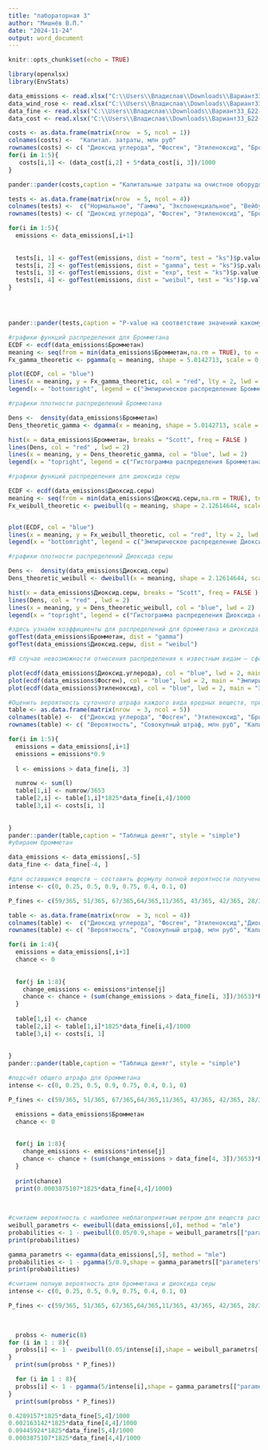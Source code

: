 ```yaml
---
title: "лабораторная 3"
author: "Мишнёв В.П."
date: "2024-11-24"
output: word_document
---
```


```r
knitr::opts_chunk$set(echo = TRUE)
```

```r
library(openxlsx)
library(EnvStats)

```

```r
data_emissions <- read.xlsx("C:\\Users\\Владислав\\Downloads\\Вариант33_Б22-901_Мишнев.xlsx", sheet = 1)
data_wind_rose <- read.xlsx("C:\\Users\\Владислав\\Downloads\\Вариант33_Б22-901_Мишнев.xlsx", sheet = 3)
data_fine <- read.xlsx("C:\\Users\\Владислав\\Downloads\\Вариант33_Б22-901_Мишнев.xlsx", sheet = 2)[,1:4]
data_cost <- read.xlsx("C:\\Users\\Владислав\\Downloads\\Вариант33_Б22-901_Мишнев.xlsx", sheet = 2)[, c(1, 5:6)]

```

```r
costs <- as.data.frame(matrix(nrow  = 5, ncol = 1))
colnames(costs) <-  "Капитал. затраты, млн руб"
rownames(costs) <- c( "Диоксид углерода", "Фосген", "Этиленоксид", "Бромметан", "Диоксид серы")
for(i in 1:5){
   costs[i,1] <- (data_cost[i,2] + 5*data_cost[i, 3])/1000
}

pander::pander(costs,caption = "Капитальные затраты на очистное оборудование", style = "simple")
```

```r
tests <- as.data.frame(matrix(nrow  = 5, ncol = 4))
colnames(tests) <-  c("Нормальное", "Гамма", "Экспоненциальное", "Вейбулл")
rownames(tests) <- c( "Диоксид углерода", "Фосген", "Этиленоксид", "Бромметан", "Диоксид серы")

for(i in 1:5){
  emissions <- data_emissions[,i+1]
 
  
  tests[i, 1] <- gofTest(emissions, dist = "norm", test = "ks")$p.value
  tests[i, 2] <- gofTest(emissions, dist = "gamma", test = "ks")$p.value
  tests[i, 3] <- gofTest(emissions, dist = "exp", test = "ks")$p.value
  tests[i, 4] <- gofTest(emissions, dist = "weibul", test = "ks")$p.value
}




pander::pander(tests,caption = "P-value на соответствие значений какому-либо из законов", style = "simple",  digits = 4)
```

```r
#графики функций распределения для Бромметана
ECDF <- ecdf(data_emissions$Бромметан)
meaning <- seq(from = min(data_emissions$Бромметан,na.rm = TRUE), to = max(data_emissions$Бромметан,na.rm = TRUE), length.out = length(data_emissions$Бромметан))
Fx_gamma_theoretic <- pgamma(q = meaning, shape = 5.0142713, scale = 0.4032362)

plot(ECDF, col = "blue")
lines(x = meaning, y = Fx_gamma_theoretic, col = "red", lty = 2, lwd = 2)
legend(x = "bottomright", legend = c("Эмпирическое распределение Бромметана", "Теоретическое гамма распределение"), col = c("blue", "red"), lty = c(1,2), lwd = 2)

#графики плотности распределений Бромметана

Dens <-  density(data_emissions$Бромметан)
Dens_theoretic_gamma <- dgamma(x = meaning, shape = 5.0142713, scale = 0.4032362)

hist(x = data_emissions$Бромметан, breaks = "Scott", freq = FALSE )
lines(Dens, col = "red" , lwd = 2)
lines(x = meaning, y = Dens_theoretic_gamma, col = "blue", lwd = 2)
legend(x = "topright", legend = c("Гистограмма распределения Бромметана", "Эмпирическая плотность распределение Бромметана", "Теоретическая плотность гамма распределение"),col = c("grey", "red", "blue"), lty = c(1, 1,2), lwd = 2, cex = 0.7)

#графики функций распределения для диоксида серы

ECDF <- ecdf(data_emissions$Диоксид.серы)
meaning <- seq(from = min(data_emissions$Диоксид.серы,na.rm = TRUE), to = max(data_emissions$Диоксид.серы,na.rm = TRUE), length.out = length(data_emissions$Диоксид.серы))
Fx_weibull_theoretic <- pweibull(q = meaning, shape = 2.12614644, scale = 0.06008531)


plot(ECDF, col = "blue")
lines(x = meaning, y = Fx_weibull_theoretic, col = "red", lty = 2, lwd = 2)
legend(x = "bottomright", legend = c("Эмпирическое распределение Диоксида серы", "Теоретическое распределение Вейбулла"), col = c("blue", "red"), lty = c(1,2), lwd = 2)

#графики плотности распределений Диоксида серы

Dens <-  density(data_emissions$Диоксид.серы)
Dens_theoretic_weibull <- dweibull(x = meaning, shape = 2.12614644, scale = 0.06008531)

hist(x = data_emissions$Диоксид.серы, breaks = "Scott", freq = FALSE )
lines(Dens, col = "red" , lwd = 2)
lines(x = meaning, y = Dens_theoretic_weibull, col = "blue", lwd = 2)
legend(x = "topright", legend = c("Гистограмма распределения Диоксида серы", "Эмпирическая плотность распределение Диоксида серы", "Теоретическая плотность распределения Вейбулла"), col = c("grey", "red", "blue"), lty = c(1, 1,2), lwd = 2, cex = 0.7)
```

```r
#здесь узнаём коэффициенты для распределений для бромметана и диоксида серы
gofTest(data_emissions$Бромметан, dist = "gamma")
gofTest(data_emissions$Диоксид.серы, dist = "weibul")
```

```r
#В случае невозможности отнесения распределения к известным видам — сформировать эмпирическую функцию распределения

plot(ecdf(data_emissions$Диоксид.углерода), col = "blue", lwd = 2, main = "Эмпирическая функция распределения Диоксида углерода")
plot(ecdf(data_emissions$Фосген), col = "blue", lwd = 2, main = "Эмпирическая функция распределения Фосгена")
plot(ecdf(data_emissions$Этиленоксид), col = "blue", lwd = 2, main = "Эмпирическая функция распределения Этиленоксида")


```

```r
#Оценить вероятность суточного штрафа каждого вида вредных веществ, при постоянном гипотетическом условии наиболее неблагоприятного ветра.
table <- as.data.frame(matrix(nrow  = 3, ncol = 5))
colnames(table) <-  c("Диоксид углерода", "Фосген", "Этиленоксид", "Бромметан", "Диоксид серы")
rownames(table) <- c( "Вероятность", "Совокупный штраф, млн руб", "Капитальные вложения, млн руб")

for(i in 1:5){
  emissions = data_emissions[,i+1]
  emissions = emissions*0.9
  
  l <- emissions > data_fine[i, 3]

  numrow <- sum(l)
  table[1,i] <- numrow/3653
  table[2,i] <- table[1,i]*1825*data_fine[i,4]/1000
  table[3,i] <- costs[i, 1]
  
  
}
pander::pander(table,caption = "Таблица деняг", style = "simple")
#убираем бромметан
```

```r
data_emissions <- data_emissions[,-5]
data_fine <- data_fine[-4, ]
```

```r
#для оставшихся веществ — составить формулу полной вероятности получения штрафа при условии разной интенсивности разных направлений ветров
intense <- c(0, 0.25, 0.5, 0.9, 0.75, 0.4, 0.1, 0)

P_fines <- c(59/365, 51/365, 67/365,64/365,11/365, 43/365, 42/365, 28/365)

table <- as.data.frame(matrix(nrow  = 3, ncol = 4))
colnames(table) <-  c("Диоксид углерода", "Фосген", "Этиленоксид","Диоксид серы")
rownames(table) <- c( "Вероятность", "Совокупный штраф, млн руб", "Капитальные вложения, млн руб")

for(i in 1:4){
  emissions = data_emissions[,i+1]
  chance <- 0
  
  
  for(j in 1:8){
    change_emissions <- emissions*intense[j]
    chance <- chance + (sum(change_emissions > data_fine[i, 3])/3653)*P_fines[j]
  }
  
  table[1,i] <- chance
  table[2,i] <- table[1,i]*1825*data_fine[i,4]/1000
  table[3,i] <- costs[i, 1]
  
  
}
pander::pander(table,caption = "Таблица деняг", style = "simple")

```

```r
#подсчёт общего штрафа для бромметана
intense <- c(0, 0.25, 0.5, 0.9, 0.75, 0.4, 0.1, 0)

P_fines <- c(59/365, 51/365, 67/365,64/365,11/365, 43/365, 42/365, 28/365)

  emissions = data_emissions$Бромметан
  chance <- 0
  
  
  for(j in 1:8){
    change_emissions <- emissions*intense[j]
    chance <- chance + (sum(change_emissions > data_fine[4, 3])/3653)*P_fines[j]
  }
  
  print(chance)
  print(0.0003875107*1825*data_fine[4,4]/1000)
  
  


```

```r
#считаем вероятность с наиболее неблагоприятным ветром для веществ распределённых по какому-то закону
weibull_parametrs <- eweibull(data_emissions[,6], method = "mle")
probabilities <- 1 - pweibull(0.05/0.9,shape = weibull_parametrs[["parameters"]][["shape"]], scale = weibull_parametrs[["parameters"]][["scale"]])
print(probabilities)

gamma_parametrs <- egamma(data_emissions[,5], method = "mle")
probabilities <- 1 - pgamma(5/0.9,shape = gamma_parametrs[["parameters"]][["shape"]], scale = gamma_parametrs[["parameters"]][["scale"]])
print(probabilities)

```
```r
#считаем полную вероятность для бромметана и диоксида серы
intense <- c(0, 0.25, 0.5, 0.9, 0.75, 0.4, 0.1, 0)

P_fines <- c(59/365, 51/365, 67/365,64/365,11/365, 43/365, 42/365, 28/365)

  
  
  probss <- numeric(8)
for (i in 1 : 8){
  probss[i] <- 1 - pweibull(0.05/intense[i],shape = weibull_parametrs[["parameters"]][["shape"]], scale = weibull_parametrs[["parameters"]][["scale"]])
}
  print(sum(probss * P_fines))

  for (i in 1 : 8){
  probss[i] <- 1 - pgamma(5/intense[i],shape = gamma_parametrs[["parameters"]][["shape"]], scale = gamma_parametrs[["parameters"]][["scale"]])
}
  print(sum(probss * P_fines))
```
```r
0.4289157*1825*data_fine[5,4]/1000
0.002163142*1825*data_fine[4,4]/1000
0.09445924*1825*data_fine[5,4]/1000
0.0003875107*1825*data_fine[4,4]/1000
```

